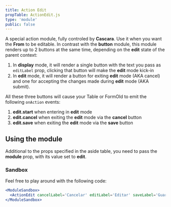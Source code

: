```yaml
---
title: Action Edit
propTable: ActionEdit.js
type: 'module'
public: false
---
```


A special action module, fully controled by **Cascara**. Use it when you want the **From** to be editable.
In contrast with the **button** module, this module renders up to 2 buttons at the same time, depending on the **edit** state of the parent context:

1. In **display** mode, it will render a single button with the text you pass as `editLabel` prop, clicking that button will make the **edit** mode kick-in
2. In **edit** mode, it will render a button for exiting **edit** mode (AKA cancel) and one for accepting the changes made during **edit** mode (AKA submit).

All these three buttons will cause your Table or FormOld to emit the following `onAction` events:

1. **edit.start** when entering in **edit** mode
2. **edit.cancel** when exiting the **edit** mode via the **cancel** button
3. **edit.save** when exiting the **edit** mode via the **save** button

## Using the module

Additional to the props specified in the aside table, you need to pass the **module** prop, with its value set to **edit**.

### Sandbox

Feel free to play around with the following code:

```jsx
<ModuleSandbox>
  <ActionEdit cancelLabel='Cancelar' editLabel='Editar' saveLabel='Guardar' />
</ModuleSandbox>
```
